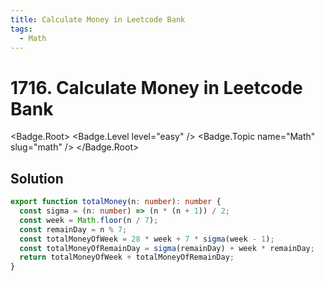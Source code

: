 ```yaml
---
title: Calculate Money in Leetcode Bank
tags:
  - Math
---
```


# 1716. Calculate Money in Leetcode Bank

<Badge.Root>
  <Badge.Level level="easy" />
  <Badge.Topic name="Math" slug="math" />
</Badge.Root>

## Solution

```typescript filename="solution.ts" copy
export function totalMoney(n: number): number {
  const sigma = (n: number) => (n * (n + 1)) / 2;
  const week = Math.floor(n / 7);
  const remainDay = n % 7;
  const totalMoneyOfWeek = 28 * week + 7 * sigma(week - 1);
  const totalMoneyOfRemainDay = sigma(remainDay) + week * remainDay;
  return totalMoneyOfWeek + totalMoneyOfRemainDay;
}
```

<ProblemLink
  codingSite="leetcode"
  href="https://leetcode.com/problems/calculate-money-in-leetcode-bank"
  title="Calculate Money in Leetcode Bank"
/>
